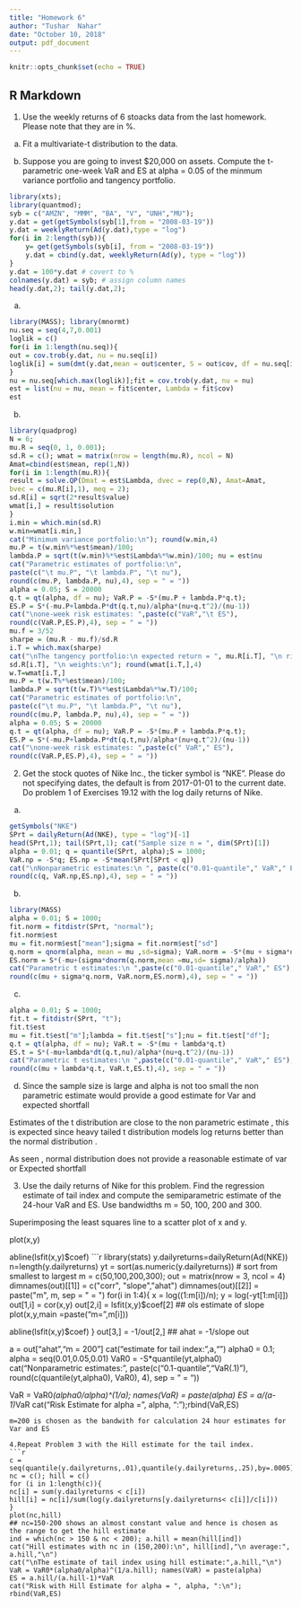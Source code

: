 ---
title: "Homework 6"
author: "Tushar  Nahar"
date: "October 10, 2018"
output: pdf_document
---

```{r setup, include=FALSE}
knitr::opts_chunk$set(echo = TRUE)
```

## R Markdown

1. Use the weekly returns of 6 stoacks data from the last homework. Please note that they are in %.

(a) Fit a multivariate-t distribution to the data.

(b) Suppose you are going to invest $20,000 on assets. Compute the t-parametric one-week VaR and ES at alpha = 0.05 of the minmum variance portfolio and tangency portfolio.

```{r}
library(xts);
library(quantmod);
syb = c("AMZN", "MMM", "BA", "V", "UNH","MU");
y.dat = get(getSymbols(syb[1],from = "2008-03-19"))
y.dat = weeklyReturn(Ad(y.dat),type = "log")
for(i in 2:length(syb)){
	y= get(getSymbols(syb[i], from = "2008-03-19"))
	y.dat = cbind(y.dat, weeklyReturn(Ad(y), type = "log"))
}
y.dat = 100*y.dat # covert to %
colnames(y.dat) = syb; # assign column names
head(y.dat,2); tail(y.dat,2);

```
(a)
```{r}
library(MASS); library(mnormt)
nu.seq = seq(4,7,0.001)
loglik = c()
for(i in 1:length(nu.seq)){
out = cov.trob(y.dat, nu = nu.seq[i])
loglik[i] = sum(dmt(y.dat,mean = out$center, S = out$cov, df = nu.seq[i], log = T))
}
nu = nu.seq[which.max(loglik)];fit = cov.trob(y.dat, nu = nu)
est = list(nu = nu, mean = fit$center, Lambda = fit$cov)
est
```
(b)
```{r}
library(quadprog)
N = 6;
mu.R = seq(0, 1, 0.001);
sd.R = c(); wmat = matrix(nrow = length(mu.R), ncol = N)
Amat=cbind(est$mean, rep(1,N))
for(i in 1:length(mu.R)){
result = solve.QP(Dmat = est$Lambda, dvec = rep(0,N), Amat=Amat,
bvec = c(mu.R[i],1), meq = 2);
sd.R[i] = sqrt(2*result$value)
wmat[i,] = result$solution
}
i.min = which.min(sd.R)
w.min=wmat[i.min,]
cat("Minimum variance portfolio:\n"); round(w.min,4)
mu.P = t(w.min%*%est$mean)/100;
lambda.P = sqrt(t(w.min)%*%est$Lambda%*%w.min)/100; nu = est$nu
cat("Parametric estimates of portfolio:\n",
paste(c("\t mu.P", "\t lambda.P", "\t nu"),
round(c(mu.P, lambda.P, nu),4), sep = " = "))
alpha = 0.05; S = 20000
q.t = qt(alpha, df = nu); VaR.P = -S*(mu.P + lambda.P*q.t);
ES.P = S*(-mu.P+lambda.P*dt(q.t,nu)/alpha*(nu+q.t^2)/(nu-1))
cat("\none-week risk estimates: ",paste(c("VaR","\t ES"),
round(c(VaR.P,ES.P),4), sep = " = "))
mu.f = 3/52
sharpe = (mu.R - mu.f)/sd.R
i.T = which.max(sharpe)
cat("\nThe tangency portfolio:\n expected return = ", mu.R[i.T], "\n risk =",
sd.R[i.T], "\n weights:\n"); round(wmat[i.T,],4)
w.T=wmat[i.T,]
mu.P = t(w.T%*%est$mean)/100;
lambda.P = sqrt(t(w.T)%*%est$Lambda%*%w.T)/100;
cat("Parametric estimates of portfolio:\n",
paste(c("\t mu.P", "\t lambda.P", "\t nu"),
round(c(mu.P, lambda.P, nu),4), sep = " = "))
alpha = 0.05; S = 20000
q.t = qt(alpha, df = nu); VaR.P = -S*(mu.P + lambda.P*q.t);
ES.P = S*(-mu.P+lambda.P*dt(q.t,nu)/alpha*(nu+q.t^2)/(nu-1))
cat("\none-week risk estimates: ",paste(c(" VaR"," ES"),
round(c(VaR.P,ES.P),4), sep = " = "))
```

2. Get the stock quotes of Nike Inc., the ticker symbol is "NKE". Please do not specifying dates, the default is from 2017-01-01 to the current date. Do problem 1 of Exercises 19.12 with the log daily returns of Nike. 
(a)
```{r}
getSymbols("NKE")
SPrt = dailyReturn(Ad(NKE), type = "log")[-1]
head(SPrt,1); tail(SPrt,1); cat("Sample size n = ", dim(SPrt)[1])
alpha = 0.01; q = quantile(SPrt, alpha);S = 1000;
VaR.np = -S*q; ES.np = -S*mean(SPrt[SPrt < q])
cat("\nNonparametric estimates:\n ", paste(c("0.01-quantile"," VaR"," ES"),
round(c(q, VaR.np,ES.np),4), sep = " = "))

```
(b)
```{r}
library(MASS)
alpha = 0.01; S = 1000;
fit.norm = fitdistr(SPrt, "normal");
fit.norm$est
mu = fit.norm$est["mean"];sigma = fit.norm$est["sd"]
q.norm = qnorm(alpha, mean = mu ,sd=sigma); VaR.norm = -S*(mu + sigma*q.norm)
ES.norm = S*(-mu+(sigma*dnorm(q.norm,mean =mu,sd= sigma)/alpha))
cat("Parametric t estimates:\n ",paste(c("0.01-quantile"," VaR"," ES"),
round(c(mu + sigma*q.norm, VaR.norm,ES.norm),4), sep = " = "))

```
(c)
```{r}
alpha = 0.01; S = 1000;
fit.t = fitdistr(SPrt, "t");
fit.t$est
mu = fit.t$est["m"];lambda = fit.t$est["s"];nu = fit.t$est["df"];
q.t = qt(alpha, df = nu); VaR.t = -S*(mu + lambda*q.t)
ES.t = S*(-mu+lambda*dt(q.t,nu)/alpha*(nu+q.t^2)/(nu-1))
cat("Parametric t estimates:\n ",paste(c("0.01-quantile"," VaR"," ES"),
round(c(mu + lambda*q.t, VaR.t,ES.t),4), sep = " = "))
```
(d)
Since the sample size is large and alpha is not too small the non parametric estimate would provide a good estimate for Var and expected shortfall

Estimates of the t distribution are close to the non parametric estimate , this is expected since heavy tailed t distribution models log returns better than the normal distribution .

As seen , normal distribution does not provide a reasonable estimate of var or Expected shortfall



3. Use the daily returns of Nike for this problem. Find the regression estimate of tail index and compute the semiparametric estimate of the 24-hour VaR and ES. Use bandwidths m = 50, 100, 200 and 300.

Superimposing the least squares line to a scatter plot of x and y.

plot(x,y)

abline(lsfit(x,y)$coef)
```{r}
library(stats)
y.dailyreturns=dailyReturn(Ad(NKE))
n=length(y.dailyreturns)
yt = sort(as.numeric(y.dailyreturns)) # sort from smallest to largest
m = c(50,100,200,300); out = matrix(nrow = 3, ncol = 4)
dimnames(out)[[1]] = c("corr", "slope","ahat")
dimnames(out)[[2]] = paste("m", m, sep = " = ")
for(i in 1:4){
x = log((1:m[i])/n); y = log(-yt[1:m[i]])
out[1,i] = cor(x,y)
out[2,i] = lsfit(x,y)$coef[2] ## ols estimate of slope
plot(x,y,main =paste("m=",m[i]))

abline(lsfit(x,y)$coef)
}
out[3,] = -1/out[2,] ## ahat = -1/slope
out

a = out["ahat","m = 200"]
cat("\nRegression estimate for tail index:",a,"\n")
alpha0 = 0.1; alpha = seq(0.01,0.05,0.01)
VaR0 = -S*quantile(yt,alpha0)
cat("Nonparametric estimates: ", paste(c("0.1-quantile","\n VaR(.1)\n"),
round(c(quantile(yt,alpha0), VaR0), 4), sep = " = "))

VaR = VaR0*(alpha0/alpha)^(1/a); names(VaR) = paste(alpha)
ES = a/(a-1)*VaR
cat("\nSemiparametric Risk Estimate for alpha = ", alpha, ":\n");rbind(VaR,ES)


```
m=200 is chosen as the bandwith for calculation 24 hour estimates for Var and ES

4.Repeat Problem 3 with the Hill estimate for the tail index. 
```{r}
c = seq(quantile(y.dailyreturns,.01),quantile(y.dailyreturns,.25),by=.0005)
nc = c(); hill = c()
for (i in 1:length(c)){
nc[i] = sum(y.dailyreturns < c[i])
hill[i] = nc[i]/sum(log(y.dailyreturns[y.dailyreturns< c[i]]/c[i]))
}
plot(nc,hill)
## nc=150-200 shows an almost constant value and hence is chosen as the range to get the hill estimate
ind = which(nc > 150 & nc < 200); a.hill = mean(hill[ind])
cat("Hill estimates with nc in (150,200):\n", hill[ind],"\n average:", a.hill,"\n")
cat("\nThe estimate of tail index using hill estimate:",a.hill,"\n")
VaR = VaR0*(alpha0/alpha)^(1/a.hill); names(VaR) = paste(alpha)
ES = a.hill/(a.hill-1)*VaR
cat("Risk with Hill Estimate for alpha = ", alpha, ":\n");
rbind(VaR,ES)
```

